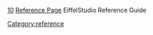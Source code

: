 [[Property:weight|10]]
[[Property:title|Reference Page]]
[[Category:reference]]
EiffelStudio Reference Guide
